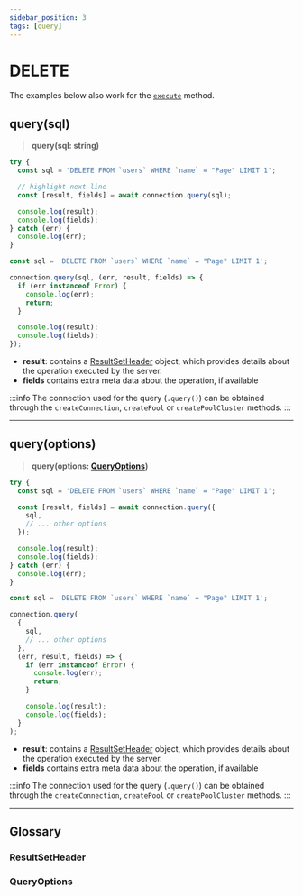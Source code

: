 ```yaml
---
sidebar_position: 3
tags: [query]
---
```



# DELETE

The examples below also work for the [`execute`](/docs/examples/queries/prepared-statements/delete) method.

## query(sql)

> **query(sql: string)**

<Tabs>
  <TabItem value='promise.js' default>

```js
try {
  const sql = 'DELETE FROM `users` WHERE `name` = "Page" LIMIT 1';

  // highlight-next-line
  const [result, fields] = await connection.query(sql);

  console.log(result);
  console.log(fields);
} catch (err) {
  console.log(err);
}
```

  </TabItem>
  <TabItem value='callback.js'>

```js
const sql = 'DELETE FROM `users` WHERE `name` = "Page" LIMIT 1';

connection.query(sql, (err, result, fields) => {
  if (err instanceof Error) {
    console.log(err);
    return;
  }

  console.log(result);
  console.log(fields);
});
```

  </TabItem>
</Tabs>

- **result**: contains a [ResultSetHeader](#resultsetheader) object, which provides details about the operation executed by the server.
- **fields** contains extra meta data about the operation, if available

:::info
The connection used for the query (`.query()`) can be obtained through the `createConnection`, `createPool` or `createPoolCluster` methods.
:::

---

## query(options)

> **query(options: [QueryOptions](#queryoptions))**

<Tabs>
  <TabItem value='promise.js' default>

```js
try {
  const sql = 'DELETE FROM `users` WHERE `name` = "Page" LIMIT 1';

  const [result, fields] = await connection.query({
    sql,
    // ... other options
  });

  console.log(result);
  console.log(fields);
} catch (err) {
  console.log(err);
}
```

  </TabItem>
  <TabItem value='callback.js'>

```js
const sql = 'DELETE FROM `users` WHERE `name` = "Page" LIMIT 1';

connection.query(
  {
    sql,
    // ... other options
  },
  (err, result, fields) => {
    if (err instanceof Error) {
      console.log(err);
      return;
    }

    console.log(result);
    console.log(fields);
  }
);
```

  </TabItem>
</Tabs>

- **result**: contains a [ResultSetHeader](#resultsetheader) object, which provides details about the operation executed by the server.
- **fields** contains extra meta data about the operation, if available

:::info
The connection used for the query (`.query()`) can be obtained through the `createConnection`, `createPool` or `createPoolCluster` methods.
:::

---

## Glossary

### ResultSetHeader

<FAQ title='ResultSetHeader Specification'>
  <ExternalCodeEmbed
    language='ts'
    url='https://raw.githubusercontent.com/sidorares/node-mysql2/master/typings/mysql/lib/protocol/packets/ResultSetHeader.d.ts'
    extractMethod='ResultSetHeader'
    methodType='interface'
  />
</FAQ>

### QueryOptions

<FAQ title='QueryOptions Specification'>
  <ExternalCodeEmbed
    language='ts'
    url='https://raw.githubusercontent.com/sidorares/node-mysql2/master/typings/mysql/lib/protocol/sequences/Query.d.ts'
    extractMethod='QueryOptions'
    methodType='interface'
  />
</FAQ>
